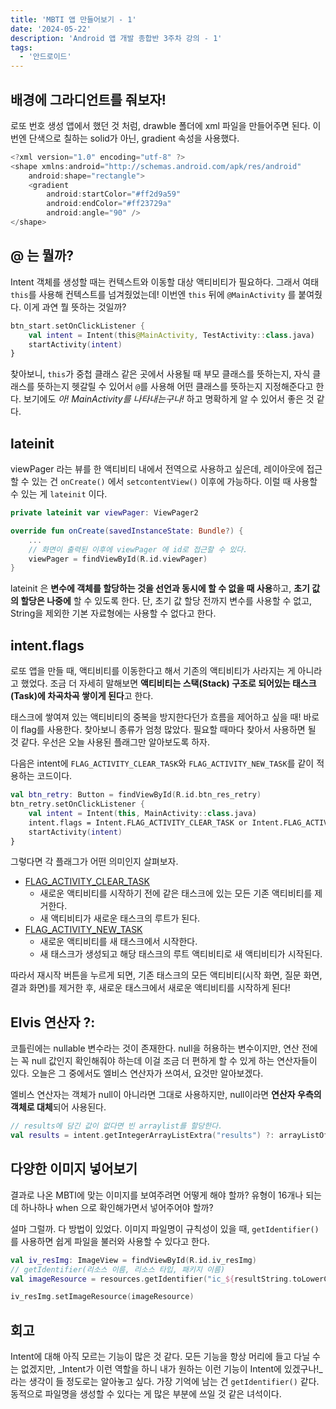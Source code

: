 ```yaml
---
title: 'MBTI 앱 만들어보기 - 1'
date: '2024-05-22'
description: 'Android 앱 개발 종합반 3주차 강의 - 1'
tags:
  - '안드로이드'
---
```


## 배경에 그라디언트를 줘보자!

로또 번호 생성 앱에서 했던 것 처럼, drawble 폴더에 xml 파일을 만들어주면 된다. 이번엔 단색으로 칠하는 solid가 아닌, gradient 속성을 사용했다.

```kotlin
<?xml version="1.0" encoding="utf-8" ?>
<shape xmlns:android="http://schemas.android.com/apk/res/android"
    android:shape="rectangle">
    <gradient
        android:startColor="#ff2d9a59"
        android:endColor="#ff23729a"
        android:angle="90" />
</shape>
```

## @ 는 뭘까?

Intent 객체를 생성할 때는 컨텍스트와 이동할 대상 액티비티가 필요하다. 그래서 여태 `this`를 사용해 컨텍스트를 넘겨줬었는데! 이번엔 `this` 뒤에 `@MainActivity` 를 붙여줬다. 이게 과연 뭘 뜻하는 것일까?

```kotlin
btn_start.setOnClickListener {
    val intent = Intent(this@MainActivity, TestActivity::class.java)
    startActivity(intent)
}
```

찾아보니, `this`가 중첩 클래스 같은 곳에서 사용될 때 부모 클래스를 뜻하는지, 자식 클래스를 뜻하는지 헷갈릴 수 있어서 `@`를 사용해 어떤 클래스를 뜻하는지 지정해준다고 한다. 보기에도 *아! MainActivity를 나타내는구나!* 하고 명확하게 알 수 있어서 좋은 것 같다.

## lateinit

viewPager 라는 뷰를 한 액티비티 내에서 전역으로 사용하고 싶은데, 레이아웃에 접근할 수 있는 건 `onCreate()` 에서 `setcontentView()` 이후에 가능하다. 이럴 때 사용할 수 있는 게 `lateinit` 이다.

```kotlin
private lateinit var viewPager: ViewPager2

override fun onCreate(savedInstanceState: Bundle?) {
	...
	// 화면이 출력된 이후에 viewPager 에 id로 접근할 수 있다.
	viewPager = findViewById(R.id.viewPager)
}
```

lateinit 은 **변수에 객체를 할당하는 것을 선언과 동시에 할 수 없을 때 사용**하고, **초기 값의 할당은 나중에** 할 수 있도록 한다. 단, 초기 값 할당 전까지 변수를 사용할 수 없고, String을 제외한 기본 자료형에는 사용할 수 없다고 한다. 

## intent.flags

로또 앱을 만들 때, 액티비티를 이동한다고 해서 기존의 액티비티가 사라지는 게 아니라고 했었다. 조금 더 자세히 말해보면 **액티비티는 스택(Stack) 구조로 되어있는 태스크(Task)에 차곡차곡 쌓이게 된다**고 한다. 

태스크에 쌓여져 있는 액티비티의 중복을 방지한다던가 흐름을 제어하고 싶을 때! 바로 이 flag를 사용한다. 찾아보니 종류가 엄청 많았다. 필요할 때마다 찾아서 사용하면 될 것 같다. 우선은 오늘 사용된 플래그만 알아보도록 하자. 

다음은 intent에 `FLAG_ACTIVITY_CLEAR_TASK`와 `FLAG_ACTIVITY_NEW_TASK`를 같이 적용하는 코드이다.

```kotlin
val btn_retry: Button = findViewById(R.id.btn_res_retry)
btn_retry.setOnClickListener {
    val intent = Intent(this, MainActivity::class.java)
    intent.flags = Intent.FLAG_ACTIVITY_CLEAR_TASK or Intent.FLAG_ACTIVITY_NEW_TASK
    startActivity(intent)
}
```

 그렇다면 각 플래그가 어떤 의미인지 살펴보자. 

- [FLAG_ACTIVITY_CLEAR_TASK](https://developer.android.com/reference/kotlin/android/content/Intent#flag_activity_clear_task)
    - 새로운 액티비티를 시작하기 전에 같은 태스크에 있는 모든 기존 액티비티를 제거한다.
    - 새 액티비티가 새로운 태스크의 루트가 된다.
- [FLAG_ACTIVITY_NEW_TASK](https://developer.android.com/reference/kotlin/android/content/Intent#flag_activity_new_task)
    - 새로운 액티비티를 새 태스크에서 시작한다.
    - 새 태스크가 생성되고 해당 태스크의 루트 액티비티로 새 액티비티가 시작된다.

따라서 재시작 버튼을 누르게 되면, 기존 태스크의 모든 액티비티(시작 화면, 질문 화면, 결과 화면)를 제거한 후, 새로운 태스크에서 새로운 액티비티를 시작하게 된다!

## Elvis 연산자 ?:

코틀린에는 nullable 변수라는 것이 존재한다. null을 허용하는 변수이지만, 연산 전에는 꼭 null 값인지 확인해줘야 하는데 이걸 조금 더 편하게 할 수 있게 하는 연산자들이 있다. 오늘은 그 중에서도 엘비스 연산자가 쓰여서, 요것만 알아보겠다. 

엘비스 연산자는 객체가 null이 아니라면 그대로 사용하지만, null이라면 **연산자 우측의 객체로 대체**되어 사용된다. 

```kotlin
// results에 담긴 값이 없다면 빈 arraylist를 할당한다.
val results = intent.getIntegerArrayListExtra("results") ?: arrayListOf()
```

## 다양한 이미지 넣어보기

결과로 나온 MBTI에 맞는 이미지를 보여주려면 어떻게 해야 할까? 유형이 16개나 되는데 하나하나 when 으로 확인해가면서 넣어주어야 할까? 

설마 그럴까. 다 방법이 있었다. 이미지 파일명이 규칙성이 있을 때, `getIdentifier()`를 사용하면 쉽게 파일을 불러와 사용할 수 있다고 한다. 

```kotlin
val iv_resImg: ImageView = findViewById(R.id.iv_resImg)
// getIdentifier(리소스 이름, 리소스 타입, 패키지 이름)
val imageResource = resources.getIdentifier("ic_${resultString.toLowerCase(Locale.ROOT)}", "drawable", packageName)

iv_resImg.setImageResource(imageResource)
```

## 회고

Intent에 대해 아직 모르는 기능이 많은 것 같다. 모든 기능을 항상 머리에 들고 다닐 수는 없겠지만, _Intent가 이런 역할을 하니 내가 원하는 이런 기능이 Intent에 있겠구나!_라는 생각이 들 정도로는 알아놓고 싶다. 
가장 기억에 남는 건 `getIdentifier()` 같다. 동적으로 파일명을 생성할 수 있다는 게 많은 부분에 쓰일 것 같은 녀석이다. 

